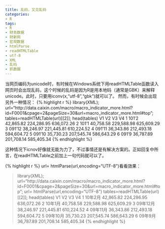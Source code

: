 ```yaml
---
title: 乱码，又见乱码
categories:
- R
tags:
- R
- 财务数据
- 财新网
- 宏观数据
- htmlParse
- readHTMLTable
- utf-8
- XML
- 乱码
- 抓数据 
---
```

  
当网页编码为unicode时，有时候在Windows系统下用readHTMLTable函数读入网页时会出现乱码，这个时候的乱码是因为R是用本地码（通常是GBK）来解释unicode。此时，只要用iconv(x,"utf-8","gbk")就可以了。
然而，有时候会出现另外一种情况：
{% highlight r %}
library(XML);
url="http://data.caixin.com/macro/macro_indicator_more.html?id=F0001&cpage=2&pageSize=30&url=macro_indicator_more.html#top";
tables=readHTMLTable(url)[[2]];
head(tables)
 V1 V2 V3 V4
 1 101′2 42,865.82 224,286.95 636,072.26
 2 101′1 40,758.58 229,588.98 625,609.29
 3 091′12 38,246.97 221,445.81 610,224.52
 4 091′11 36,343.86 212,493.18 594,604.72
 5 091′10 35,730.23 207,545.74 586,643.29
 6 091′9 36,787.89 201,708.14 585,405.34
{% endhighlight %}

这种情况下icnov好像就无能为力了，不过事情还是有解决方案的。正如回复中所言，在readHTMLTable之前加上一句代码就可以了。

{% highlight r %}
url= htmlParse(url,encoding="UTF-8")看看效果：

> library(XML);
> url="http://data.caixin.com/macro/macro_indicator_more.html?id=F0001&cpage=2&pageSize=30&url=macro_indicator_more.html#top";
> url= htmlParse(url,encoding="UTF-8")
> tables=readHTMLTable(url)[[2]];
> head(tables)
 V1 V2 V3 V4
1 10年2月 42,865.82 224,286.95 636,072.26
2 10年1月 40,758.58 229,588.98 625,609.29
3 09年12月 38,246.97 221,445.81 610,224.52
4 09年11月 36,343.86 212,493.18 594,604.72
5 09年10月 35,730.23 207,545.74 586,643.29
6 09年9月 36,787.89 201,708.14 585,405.34 
{% endhighlight %}
 
